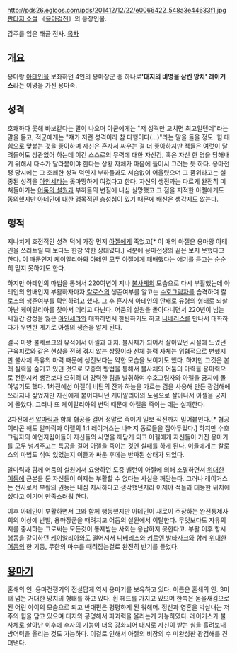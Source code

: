 http://pds26.egloos.com/pds/201412/12/22/e0066422_548a3e44633f1.jpg
[[판타지 소설]] 《[[용마검전]]》의 등장인물.

갑주를 입은 해골 전사.
[[목차]]

== 개요 ==
용마왕 [[아테인]]을 보좌하던 4인의 용마장군 중 하나로''' '대지의 비명을 삼킨 망치' 레이거스'''라는 이명을 가진 용마족.

== 성격 ==
호쾌하다 못해 바보같다는 말이 나오며 아군에게는 "저 성격만 고치면 최고일텐데"라는 말을 듣고, 적군에게는 "쟤가 저런 성격이라 참 다행이다(...)"라는 말을 들을 정도. 힘 대 힘으로 맞붙는 것을 좋아하며 자신은 혼자서 싸우는 걸 더 좋아하지만 적들은 여럿이 달려들어도 상관없어 하는데 이건 스스로의 무력에 대한 자신감, 혹은 자신 한 명을 당해내기 위해서 다수가 달라붙어야 한다는 상황 자체가 마음에 들어서 그러는 듯 하다. 
용마전쟁 당시에는 그 호쾌한 성격 덕인지 부하들과도 서슴없이 어울렸으며 그 품위라고는 실종된 성격을 [[아인세라]]는 못마땅하게 여겼다고 한다. 
자신의 생전과는 다르게 완전히 미쳐돌아가는 [[어둠의 설원]]과 부하들의 변질에 내심 실망했고 그 점을 지적한 아젤에게도 동의했지만 [[아테인]]에 대한 맹목적인 충성심이 있기 때문에 배신은 생각지도 않는다.

== 행적 ==
지나치게 호전적인 성격 덕에 가장 먼저 [[아젤 제스트링어|아젤]]에게 죽었고[* 이 때의 아젤은 용마왕 아테인을 쓰러트릴 때 보다도 한참 약한 상태였다.] 덕분에 용마전쟁의 끝은 보지 못했다고 한다. 이 때문인지 케이알리아와 아테인 모두 아젤에게 패배했다는 얘기를 듣고는 순순히 믿지 못하기도 한다.

하지만 아테인의 마법을 통해서 220여년이 지나 [[불사체]]의 모습으로 다시 부활했는데 아테인의 안배인지 부활하자마자 [[칼로스 리제스터|칼로스]]의 생존여부를 알고는 [[수호그림자]]를 습격하여 칼로스의 생존여부를 확인하려고 했다. 그 후 혼자서 아테인의 안배로 유령의 형태로 되살아난 케이알리아를 찾아서 데리고 다닌다. 어둠의 설원을 돌아다니면서 220년이 넘는 세월간 감정을 잃은 [[아인세라]]와 대화하면서 한탄하기도 하고 [[니베리스]]를 만나서 대화하다가 우연한 계기로 아젤의 생존을 알게 된다. 

결국 마왕 불세르크의 유적에서 아젤과 대치. 불사체가 되어서 살아있던 시절에 느꼈던 근육피로와 같은 현상을 전혀 겪지 않는 상황이라 신체 능력 자체는 위협적으로 변했지만 불사체 특유의 마력 때문에 생전보다는 약한 모습을 보이기도 했다. 하지만 그것은 본래 실력을 숨기고 있던 것으로 모종의 방법을 통해서 불사체의 어둠의 마력을 용마력으로 전환시켜 생전보다 오히려 더 강력한 힘을 발휘하여 수호그림자와 아젤을 궁지에 몰아넣기도 했다. 1차전에선 아젤이 비탄의 잔과 하늘을 가르는 검을 사용해 만든 광검해에 쓰러지나 싶었지만 자신에게 붙어다니던 케이알리아의 도움으로 살아나서 아젤을 궁지에 몰았다. 그러나 또 케이알리아의 변덕 때문에 아젤을 죽이는 데는 실패한다.

2차전에선 [[알마릭]]과 함께 협공을 걸어 정말로 죽이기 일보 직전까지 밀어붙인다.[* 협공이라곤 해도 알마릭과 아젤의 1:1 레이거스는 나머지 동료들을 잡아두었다.] 하지만 수호그림자의 예언지킴이들이 자신들의 사명을 깨닫게 되고 아젤에게 자신들이 가진 용마기를 모두 넘겨주고는 특공을 걸어 아젤을 죽이는 것엔 실패를 하게 된다. 이들에게는 칼로스의 마법도 섞여 있었는지 이들과 싸운 후에는 반파된 상태가 되었다.

알마릭과 함께 어둠의 설원에서 요양하던 도중 벨런이 아젤에 의해 소멸하면서 [[위대한 어둠]]에 근본을 둔 자신들이 이제는 부활할 수 없다는 사실을 깨닫는다. 그러나 레이거스는 전사로서 부활의 권능은 내심 치사하다고 생각했던지라 이제야 적들과 대등한 위치에 섰다고 여기며 만족스러워 한다. 

이후 아테인이 부활하면서 그와 함께 행동했지만 아테인이 새로이 주장하는 완전통제사회의 이상에 반발, 용마장군을 때려치고 어둠의 설원에서 이탈한다. 무엇보다도 자유의지를 중시하는 그로써는 모든것이 통제받는 사회는 용납하지 못한다고.
부활 이후 항시 행동을 같이하던 [[케이알리아]]와도 떨어져서 [[니베리스]]와 [[키르엔 발타자크]]와 함께 [[위대한 어둠]]의 한 기둥, 무한의 마수를 때려잡는걸로 완전히 반기를 들었다.

== [[용마기]] ==
혼쇄의 인.
용마전쟁기의 전설답게 역시 용마기를 보유하고 있다. 이름은 혼쇄의 인. 3미터 넘는 거대한 망치의 형태를 하고 있다. 흰 헤드를 가지고 있으며 한쪽은 돋을새김으로 된 어린 아이의 모습으로 되고 반대편은 평평하게 된 워해머.
정신과 영혼을 박살내는 저주의 힘을 담고 있으며 대지와 공명해서 파괴력을 올리는게 가능하였다. 레이거스가 불사체로 살아난 이후에 후자의 기능이 더욱 강화되어 대지로 자신이 받는 힘을 흘려보내 방어력을 올리는 것도 가능하다. 이걸로 인해서 아젤의 비장의 수 미완성판 광검해를 견뎌낸다.
